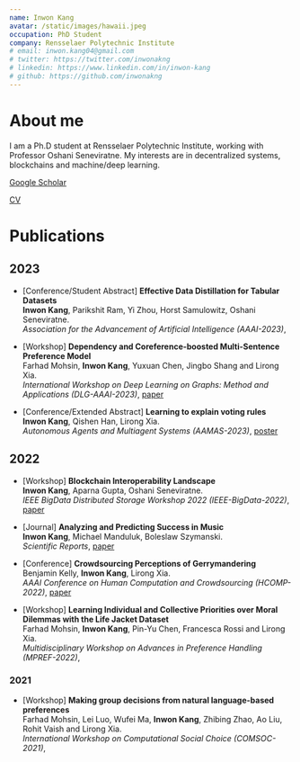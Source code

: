 ```yaml
---
name: Inwon Kang
avatar: /static/images/hawaii.jpeg
occupation: PhD Student
company: Rensselaer Polytechnic Institute
# email: inwon.kang04@gmail.com
# twitter: https://twitter.com/inwonakng
# linkedin: https://www.linkedin.com/in/inwon-kang
# github: https://github.com/inwonakng
---
```


# About me

I am a Ph.D student at Rensselaer Polytechnic Institute, working with Professor Oshani Seneviratne.
My interests are in decentralized systems, blockchains and machine/deep learning.

[Google Scholar](https://scholar.google.com/citations?user=ef-tRpMAAAAJ&hl=en&inst=5831747260623323207)

[CV](/static/pdf/resume.pdf)

# Publications

## 2023
- [Conference/Student Abstract]
**Effective Data Distillation for Tabular Datasets**<br/>
**Inwon Kang**, Parikshit Ram, Yi Zhou, Horst Samulowitz, Oshani Seneviratne.<br/>
*Association for the Advancement of Artificial Intelligence (AAAI-2023)*, 

- [Workshop] 
**Dependency and Coreference-boosted Multi-Sentence Preference Model**<br/>
Farhad Mohsin, **Inwon Kang**, Yuxuan Chen, Jingbo Shang and Lirong Xia.<br/>
*International Workshop on Deep Learning on Graphs: Method and Applications (DLG-AAAI-2023)*, 
[paper](https://farhadmohsin.github.io/docs/cpc_multiref-dlg-2023.pdf)

- [Conference/Extended Abstract] 
**Learning to explain voting rules**<br/>
**Inwon Kang**, Qishen Han, Lirong Xia.<br/>
*Autonomous Agents and Multiagent Systems (AAMAS-2023)*,
[poster](/static/pdf/Explainable_Voting_EAAMO_Poster.pdf)

## 2022

- [Workshop]
**Blockchain Interoperability Landscape**<br/>
**Inwon Kang**, Aparna Gupta, Oshani Seneviratne.<br/>
*IEEE BigData Distributed Storage Workshop 2022 (IEEE-BigData-2022)*,
[paper](https://arxiv.org/abs/2212.09227)

- [Journal]
**Analyzing and Predicting Success in Music**<br/>
**Inwon Kang**, Michael Manduluk, Boleslaw Szymanski.<br/>
*Scientific Reports*,
[paper](https://www.nature.com/articles/s41598-022-25430-9)

- [Conference]
**Crowdsourcing Perceptions of Gerrymandering**<br/>
Benjamin Kelly, **Inwon Kang**, Lirong Xia.<br/>
*AAAI Conference on Human Computation and Crowdsourcing (HCOMP-2022)*,
[paper](https://ojs.aaai.org/index.php/HCOMP/article/view/21993)

- [Workshop]
**Learning Individual and Collective Priorities over Moral Dilemmas with the Life Jacket Dataset**<br/>
Farhad Mohsin, **Inwon Kang**, Pin-Yu Chen, Francesca Rossi and Lirong Xia.<br/>
*Multidisciplinary Workshop on Advances in Preference Handling (MPREF-2022)*,

### 2021
- [Workshop]
**Making group decisions from natural language-based preferences**<br/>
Farhad Mohsin, Lei Luo, Wufei Ma, **Inwon Kang**, Zhibing Zhao, Ao Liu, Rohit Vaish and Lirong Xia.<br/>
*International Workshop on Computational Social Choice (COMSOC-2021)*,
